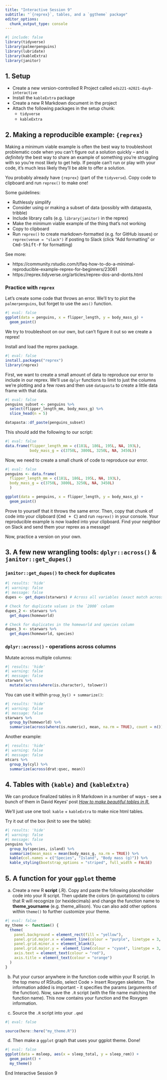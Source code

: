 ```yaml
---
title: "Interactive Session 9"
subtitle: "`{reprex}`, tables, and a `ggtheme` package"
editor_options: 
  chunk_output_type: console
---
```


```r
#| include: false
library(tidyverse)
library(palmerpenguins)
library(lubridate)
library(kableExtra)
library(janitor)
```

## 1. Setup

- Create a new version-controlled R Project called `eds221-m2021-day9-interactive` 
- Install the `kableExtra` package
- Create a new R Markdown document in the project
- Attach the following packages in the setup chunk: 
    - `tidyverse`
    - `kableExtra`
    
## 2. Making a reproducible example: `{reprex}`

Making a minimum viable example is often the best way to troubleshoot problematic code when you can't figure out a solution quickly -- and is *definitely* the best way to share an example of something you're struggling with so you're most likely to get help. If people can't run or play with your code, it's much less likely they'll be able to offer a solution. 

You probably already have `{reprex}` (part of the `tidyverse`). Copy code to clipboard and run `reprex()` to make one! 

Some guidelines:
 
- Ruthlessly simplify
- Consider using or making a subset of data (possibly with datapasta, tribble)
- Include library calls (e.g. `library(janitor)` in the reprex)
- Make the minimum viable example of the thing that's not working
- Copy to clipboard
- Run `reprex()` to create markdown-formatted (e.g. for GitHub issues) or `reprex(venue = "slack")` if posting to Slack (click "Add formatting" or <kbd>Cmd-Shift-F</kbd> for formatting)

See more: 

- https://community.rstudio.com/t/faq-how-to-do-a-minimal-reproducible-example-reprex-for-beginners/23061
- https://reprex.tidyverse.org/articles/reprex-dos-and-donts.html

### Practice with `reprex`

Let's create some code that throws an error. We'll try to plot the `palmerpenguins`, but forget to use the `aes()` function.

```r
#| eval: false
ggplot(data = penguins, x = flipper_length, y = body_mass_g) +
  geom_point()
```

We try to troubleshoot on our own, but can't figure it out so we create a reprex!

Install and load the reprex package.

```r
#| eval: false
install.packages("reprex")
library(reprex)
```

First, we want to create a small amount of data to reproduce our error to include in our reprex. We'll use `dplyr` functions to limit to just the columns we're plotting and a few rows and then use `datapasta` to create a little data frame with that data.

```r
#| eval: false
penguins_subset <- penguins %>%
  select(flipper_length_mm, body_mass_g) %>%
  slice_head(n = 5)

datapasta::df_paste(penguins_subset)
```

This should add the following to our script:

```r
#| eval: false
data.frame(flipper_length_mm = c(181L, 186L, 195L, NA, 193L),
           body_mass_g = c(3750L, 3800L, 3250L, NA, 3450L))
```

Now, we need to create a small chunk of code to reproduce our error.

```r
#| eval: false
penguins <- data.frame(
  flipper_length_mm = c(181L, 186L, 195L, NA, 193L),
  body_mass_g = c(3750L, 3800L, 3250L, NA, 3450L)
  )

ggplot(data = penguins, x = flipper_length, y = body_mass_g) +
  geom_point()
```

Prove to yourself that it throws the same error. Then, copy that chunk of code into your clipboard (<kbd>Cmd + C</kbd>) and run `reprex()` in your console. Your reproducible example is now loaded into your clipboard. Find your neighbor on Slack and send them your reprex as a message!

Now, practice a version on your own.

## 3. A few new wrangling tools: `dplyr::across()` & `janitor::get_dupes()`

### `janitor::get_dupes()` to check for duplicates

```r
#| results: 'hide'
#| warning: false
#| message: false
dupes <- get_dupes(starwars) # Across all variables (exact match across all columns?)

# Check for duplicate values in the `2000` column
dupes_2 <- starwars %>% 
  get_dupes(homeworld)

# Check for duplicates in the homeworld and species column
dupes_3 <- starwars %>% 
  get_dupes(homeworld, species)
```

### `dplyr::across()` - operations across columns

Mutate across multiple columns: 
```r
#| results: 'hide'
#| warning: false
#| message: false
starwars %>% 
  mutate(across(where(is.character), tolower))
```

You can use it within `group_by() + summarize()`:
```r
#| results: 'hide'
#| warning: false
#| message: false
starwars %>% 
  group_by(homeworld) %>% 
  summarise(across(where(is.numeric), mean, na.rm = TRUE), count = n())
```

Another example: 
```r
#| results: 'hide'
#| warning: false
#| message: false
mtcars %>% 
  group_by(cyl) %>% 
  summarize(across(drat:qsec, mean))
```


## 4. Tables with `{kable}` and `{kableExtra}`

We can produce finalized tables in R Markdown in a number of ways - see a bunch of them in David Keyes' post [*How to make beautiful tables in R.*](https://rfortherestofus.com/2019/11/how-to-make-beautiful-tables-in-r/)

We'll just use one tool: `kable` + `kableExtra` to make nice html tables.

Try it out of the box (knit to see the table): 
```r
#| results: 'hide'
#| warning: false
#| message: false
penguins %>% 
  group_by(species, island) %>% 
  summarize(mean_mass = mean(body_mass_g, na.rm = TRUE)) %>% 
  kable(col.names = c("Species", "Island", "Body mass (g)")) %>% 
  kable_styling(bootstrap_options = "striped", full_width = FALSE)
```


## 5. A function for your `ggplot` theme

a. Create a new R **script** (.R). Copy and paste the following placeholder code into your R script. Then update the colors (in quotations) to colors that R will recognize (or hexidecimals) and change the function name to **theme_yourname** (e.g. theme_allison). You can also add other options within `theme()` to further customize your theme.

```r
#| eval: false
my_theme <- function() {
  theme(
    panel.background = element_rect(fill = "yellow"),
    panel.grid.major.x = element_line(colour = "purple", linetype = 3, size = 0.5),
    panel.grid.minor.x = element_blank(),
    panel.grid.major.y =  element_line(colour = "cyan4", linetype = 3, size = 0.5),
    axis.text = element_text(colour = "red"),
    axis.title = element_text(colour = "orange")
  )
}
```

b. Put your cursor anywhere in the function code within your R script. In the top menu of RStudio, select Code > Insert Roxygen skeleton. The information added is important - it specifies the params (arguments of the function). Now, save the `.R` script (with the file name matching the function name). This now contains your function and the Roxygen information. 

c. Source the `.R` script into your `.qmd`

```r
#| eval: false

source(here::here("my_theme.R"))
```

d. Then make a `ggplot` graph that uses your ggplot theme. Done!

```r
#| eval: false
ggplot(data = msleep, aes(x = sleep_total, y = sleep_rem)) +
  geom_point() + 
  my_theme()
```

::: {.center-text .body-text-xl .teal-text}
End Interactive Session 9
:::


